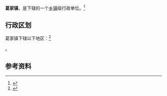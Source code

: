 {{中国乡级行政区|37/10/81/109/000}}

'''葛家镇'''，是{{PRC admin/fullname|37/10/81/109/000|3}}下辖的一个[[乡镇|乡镇]]级行政单位。<ref>{{PRC admin/ref sgc|{{PRC admin/parent|37/10/81/109/000}}}}</ref>

== 行政区划 ==

葛家镇下辖以下地区：<ref>{{PRC admin/ref sgc|37/10/81/109/000}}</ref>

{{PRC admin/children|37/10/81/109/000}}。

== 参考资料 ==

{{reflist}}

{{行政区划小作品}}
{{PRC admin/navcat|37/10/81/109/000}}